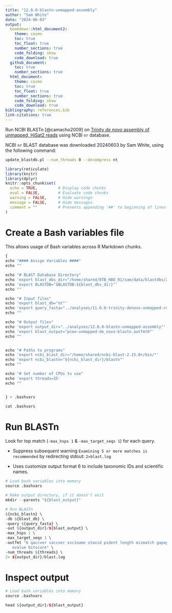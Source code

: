 ```yaml
---
title: "12.0.0-blastn-unmapped-assembly"
author: "Sam White"
date: "2024-06-03"
output: 
  bookdown::html_document2:
    theme: cosmo
    toc: true
    toc_float: true
    number_sections: true
    code_folding: show
    code_download: true
  github_document:
    toc: true
    number_sections: true
  html_document:
    theme: cosmo
    toc: true
    toc_float: true
    number_sections: true
    code_folding: show
    code_download: true
bibliography: references.bib
link-citations: true
---
```


Run NCBI BLASTn [@camacho2009] on [Trinity *de novo* assembly of unmapped, HiSat2 reads](./11.0.0-trinity-denovo-unmapped-reads.Rmd) using NCBI `nr` database.

NCBI `nr` BLAST database was downloaded 20240603 by Sam White, using the following command:

``` bash
update_blastdb.pl --num_threads 0 --decompress nt
```

```r
library(reticulate)
library(knitr)
library(dplyr)
knitr::opts_chunk$set(
  echo = TRUE,         # Display code chunks
  eval = FALSE,        # Evaluate code chunks
  warning = FALSE,     # Hide warnings
  message = FALSE,     # Hide messages
  comment = ""         # Prevents appending '##' to beginning of lines in code output
)
```

# Create a Bash variables file

This allows usage of Bash variables across R Markdown chunks.

```r
{
echo "#### Assign Variables ####"
echo ""

echo "# BLAST Database Directory"
echo 'export blast_dbs_dir="/home/shared/8TB_HDD_01/sam/data/blastdbs/20240603-nt"'
echo 'export BLASTDB="$BLASTDB:${blast_dbs_dir}"'
echo ""

echo "# Input files"
echo 'export blast_db="nt"'
echo 'export query_fasta="../analyses/11.0.0-trinity-denovo-unmapped-reads/pcoe-unmapped-de_novo-transcriptome_v1.0.fasta"'
echo ""

echo "# Output files"
echo 'export output_dir="../analyses/12.0.0-blastn-unmapped-assembly"'
echo 'export blast_output="pcoe-unmapped-de_novo-blastn.outfmt6"'
echo ""


echo "# Paths to programs"
echo 'export ncbi_blast_dir="/home/shared/ncbi-blast-2.15.0+/bin/"'
echo 'export ncbi_blastn="${ncbi_blast_dir}/blastn"'
echo ""

echo "# Set number of CPUs to use"
echo 'export threads=35'
echo ""


} > .bashvars

cat .bashvars
```

# Run BLASTn

Look for top match (`-max_hsps 1` & `-max_target_seqs 1`) for each query.

-   Suppress subsequent warning `Examining 5 or more matches is recommended` by redirecting stdout: `2>blast.log`

-   Uses customize output format 6 to include taxonomic IDs and scientific names.

```r
# Load bash variables into memory
source .bashvars

# Make output directory, if it doesn't exit
mkdir --parents "${blast_output}"

# Run BLASTn
${ncbi_blastn} \
-db ${blast_db} \
-query ${query_fasta} \
-out ${output_dir}/${blast_output} \
-max_hsps 1 \
-max_target_seqs 1 \
-outfmt "6 qaccver saccver ssciname staxid pident length mismatch gapopen qstart qend sstart send
   evalue bitscore" \
-num_threads ${threads} \
2> ${output_dir}/blast.log
```

# Inspect output

```r
# Load bash variables into memory
source .bashvars

head ${output_dir}/${blast_output}
```
